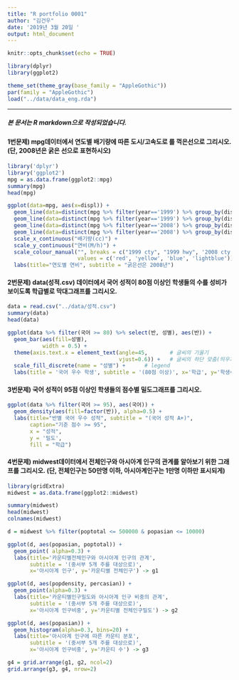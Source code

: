 ```yaml
---
title: "R portfolio 0001"
author: "김건우"
date: '2019년 3월 20일 '
output: html_document
---
```


```r
knitr::opts_chunk$set(echo = TRUE)
```
```r
library(dplyr)
library(ggplot2)

theme_set(theme_gray(base_family = "AppleGothic"))
par(family = "AppleGothic")
load("../data/data_eng.rda")

```

----
##### 본 문서는 R markdown으로 작성되었습니다.
#### 1번문제) mpg데이터에서 연도별 배기량에 따른 도시/고속도로 를 꺽은선으로 그리시오. (단, 2008년은 굵은 선으로 표현하시오)


```r

library('dplyr')
library('ggplot2')
mpg = as.data.frame(ggplot2::mpg)
summary(mpg)
head(mpg)

ggplot(data=mpg, aes(x=displ)) +
  geom_line(data=distinct(mpg %>% filter(year=='1999') %>% group_by(displ) %>% summarise(cty = mean(cty))), aes(y=cty, color='1999 cty')) +
  geom_line(data=distinct(mpg %>% filter(year=='1999') %>% group_by(displ) %>% summarise(hwy = mean(hwy))), aes(y=hwy, color='1999 hwy')) +
  geom_line(data=distinct(mpg %>% filter(year=='2008') %>% group_by(displ) %>% summarise(cty = mean(cty))), aes(y=cty, color='2008 cty'), size=1) +
  geom_line(data=distinct(mpg %>% filter(year=='2008') %>% group_by(displ) %>% summarise(hwy = mean(hwy))), aes(y=hwy, color='2008 hwy'), size=1) +
  scale_x_continuous("배기량(cc)") +
  scale_y_continuous("연비(M/h)") + 
  scale_colour_manual("", breaks = c("1999 cty", "1999 hwy", '2008 cty', '2008 hwy'),
                      values = c('red', 'yellow', 'blue', 'lightblue')) +
  labs(title="연도별 연비", subtitle = "굵은선은 2008년")

```




#### 2번문제) data(성적.csv) 데이터에서 국어 성적이 80점 이상인 학생들의 수를 성비가 보이도록 학급별로 막대그래프를 그리시오.

```r
data = read.csv("../data/성적.csv")
summary(data)
head(data)

ggplot(data %>% filter(국어 >= 80) %>% select(반, 성별), aes(반)) +
  geom_bar(aes(fill=성별),
           width = 0.5) +
  theme(axis.text.x = element_text(angle=45,       # 글씨의 기울기
                                   vjust=0.6)) +   # 글씨의 하단 맞춤(띄우기)
  scale_fill_discrete(name = "성별") +      # legend
  labs(title = '국어 우수 학생', subtitle = '(80점 이상)', x='학급', y='학생수')
```




#### 3번문제) 국어 성적이 95점 이상인 학생들의 점수별 밀도그래프를 그리시오.

```r
ggplot(data %>% filter(국어 >= 95), aes(국어)) +
  geom_density(aes(fill=factor(반)), alpha=0.5) +
  labs(title="반별 국어 우수 성적", subtitle = "(국어 성적 A+)",
       caption="기준 점수 >= 95",
       x = "성적",
       y = '밀도',
       fill = "학급")
```





#### 4번문제) midwest데이터에서 전체인구와 아시아계 인구의 관계를 알아보기 위한 그래프를 그리시오. (단, 전체인구는 50만명 이하, 아시아계인구는 1만명 이하만 표시되게)



```r
library(gridExtra)
midwest = as.data.frame(ggplot2::midwest)

summary(midwest)
head(midwest)
colnames(midwest)

d = midwest %>% filter(poptotal <= 500000 & popasian <= 10000)

ggplot(d, aes(popasian, poptotal)) +
  geom_point( alpha=0.3) +
  labs(title='카운티별전체인구와 아시아계 인구의 관계', 
       subtitle = '(중서부 5개 주를 대상으로)',
       x='아시아계 인구', y='카운티별 전체인구') -> g1

ggplot(d, aes(popdensity, percasian)) +
  geom_point(alpha=0.3) +
  labs(title='카운티별인구밀도와 아시아계 인구 비중의 관계', 
       subtitle = '(중서부 5개 주를 대상으로)',
       x='아시아계 인구비중', y='카운티별 전체인구밀도') -> g2

ggplot(d, aes(popasian)) +
  geom_histogram(alpha=0.3, bins=20) +
  labs(title='아시아계 인구에 따른 카운티 분포', 
       subtitle = '(중서부 5개 주를 대상으로)',
       x='아시아계 인구비중', y='카운티 수') -> g3

g4 = grid.arrange(g1, g2, ncol=2)
grid.arrange(g3, g4, nrow=2)
```
